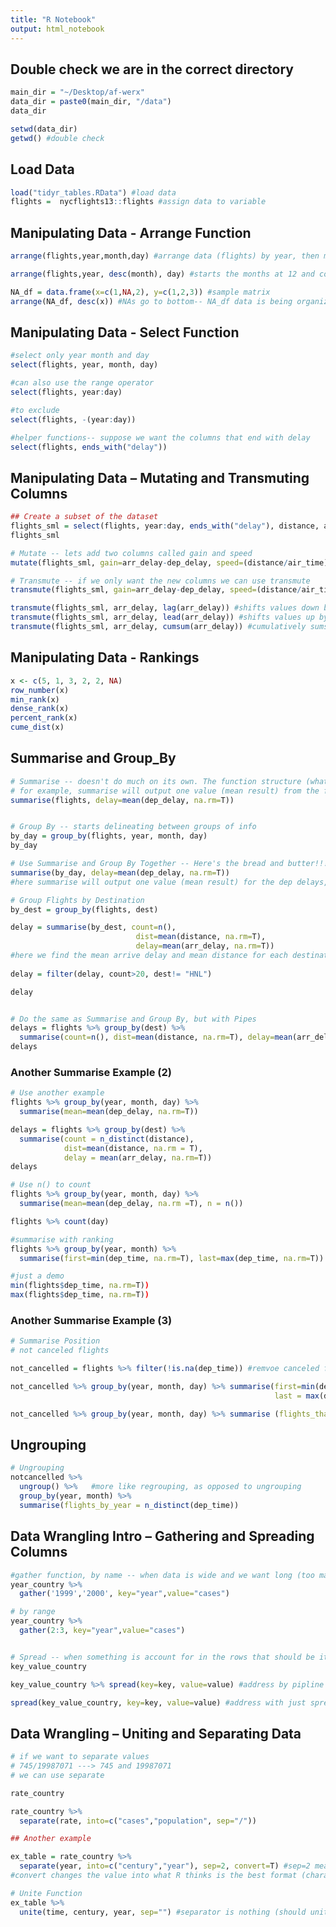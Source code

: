 ```yaml
---
title: "R Notebook"
output: html_notebook
---
```


## Double check we are in the correct directory

```r
main_dir = "~/Desktop/af-werx"
data_dir = paste0(main_dir, "/data")
data_dir

setwd(data_dir)
getwd() #double check
```

## Load Data 
```r
load("tidyr_tables.RData") #load data
flights =  nycflights13::flights #assign data to variable

```

## Manipulating Data - Arrange Function
```r
arrange(flights,year,month,day) #arrange data (flights) by year, then month, then day (all start at 1)

arrange(flights,year, desc(month), day) #starts the months at 12 and counts down to 1 

NA_df = data.frame(x=c(1,NA,2), y=c(1,2,3)) #sample matrix
arrange(NA_df, desc(x)) #NAs go to bottom-- NA_df data is being organized according to x, in descending order

```

## Manipulating Data - Select Function
```r
#select only year month and day
select(flights, year, month, day)

#can also use the range operator 
select(flights, year:day)

#to exclude
select(flights, -(year:day))

#helper functions-- suppose we want the columns that end with delay
select(flights, ends_with("delay"))
```

## Manipulating Data -- Mutating and Transmuting Columns
```r

## Create a subset of the dataset
flights_sml = select(flights, year:day, ends_with("delay"), distance, air_time)
flights_sml

# Mutate -- lets add two columns called gain and speed
mutate(flights_sml, gain=arr_delay-dep_delay, speed=(distance/air_time)*60)

# Transmute -- if we only want the new columns we can use transmute
transmute(flights_sml, gain=arr_delay-dep_delay, speed=(distance/air_time)*60)

transmute(flights_sml, arr_delay, lag(arr_delay)) #shifts values down by one row
transmute(flights_sml, arr_delay, lead(arr_delay)) #shifts values up by one row
transmute(flights_sml, arr_delay, cumsum(arr_delay)) #cumulatively sums all values

```

## Manipulating Data - Rankings
```r
x <- c(5, 1, 3, 2, 2, NA)
row_number(x)
min_rank(x)
dense_rank(x)
percent_rank(x)
cume_dist(x)

```

## Summarise and Group_By
```r
# Summarise -- doesn't do much on its own. The function structure (what goes inside the ()) is whats important
# for example, summarise will output one value (mean result) from the flights table, from the dep_delay column
summarise(flights, delay=mean(dep_delay, na.rm=T))


# Group By -- starts delineating between groups of info
by_day = group_by(flights, year, month, day)
by_day

# Use Summarise and Group By Together -- Here's the bread and butter!!! 
summarise(by_day, delay=mean(dep_delay, na.rm=T)) 
#here summarise will output one value (mean result) for the dep delays, per day, per month, per year, from flights table!!! so each day will have its own summarise'd value (result)

# Group Flights by Destination
by_dest = group_by(flights, dest)

delay = summarise(by_dest, count=n(), 
                            dist=mean(distance, na.rm=T),
                            delay=mean(arr_delay, na.rm=T))
#here we find the mean arrive delay and mean distance for each destination! each destination gets its own summarise'd result 
                  
delay = filter(delay, count>20, dest!= "HNL")

delay


# Do the same as Summarise and Group By, but with Pipes
delays = flights %>% group_by(dest) %>% 
  summarise(count=n(), dist=mean(distance, na.rm=T), delay=mean(arr_delay, na.rm=T))
delays
```

### Another Summarise Example (2)
```r
# Use another example
flights %>% group_by(year, month, day) %>% 
  summarise(mean=mean(dep_delay, na.rm=T))

delays = flights %>% group_by(dest) %>% 
  summarise(count = n_distinct(distance), 
            dist=mean(distance, na.rm = T), 
            delay = mean(arr_delay, na.rm=T))
delays

# Use n() to count 
flights %>% group_by(year, month, day) %>% 
  summarise(mean=mean(dep_delay, na.rm =T), n = n())

flights %>% count(day)

#summarise with ranking
flights %>% group_by(year, month) %>% 
  summarise(first=min(dep_time, na.rm=T), last=max(dep_time, na.rm=T))

#just a demo
min(flights$dep_time, na.rm=T))
max(flights$dep_time, na.rm=T))
```
### Another Summarise Example (3)
```r

# Summarise Position
# not canceled flights

not_cancelled = flights %>% filter(!is.na(dep_time)) #remvoe canceled flights, where dep time is NA

not_cancelled %>% group_by(year, month, day) %>% summarise(first=min(dep_time), 
                                                           last = max(dep_time))

not_cancelled %>% group_by(year, month, day) %>% summarise (flights_that_take_off = n_distinct(dep_time)) #not best use of n distinct, but it works

```

## Ungrouping 
```r
# Ungrouping 
notcancelled %>% 
  ungroup() %>%   #more like regrouping, as opposed to ungrouping 
  group_by(year, month) %>% 
  summarise(flights_by_year = n_distinct(dep_time))
```

## Data Wrangling Intro -- Gathering and Spreading Columns
```r
#gather function, by name -- when data is wide and we want long (too many columns that could be used as rows)
year_country %>% 
  gather('1999','2000', key="year",value="cases")

# by range
year_country %>% 
  gather(2:3, key="year",value="cases")


# Spread -- when something is account for in the rows that should be its own variable (column)
key_value_country 

key_value_country %>% spread(key=key, value=value) #address by pipline and spread()

spread(key_value_country, key=key, value=value) #address with just spread()

```

## Data Wrangling -- Uniting and Separating Data
```r

# if we want to separate values
# 745/19987071 ---> 745 and 19987071
# we can use separate

rate_country

rate_country %>% 
  separate(rate, into=c("cases","population", sep="/"))

## Another example

ex_table = rate_country %>% 
  separate(year, into=c("century","year"), sep=2, convert=T) #sep=2 means separate after the second character
#convert changes the value into what R thinks is the best format (character to integer)

# Unite Function
ex_table %>% 
  unite(time, century, year, sep="") #separator is nothing (should unite clean), otherwise underscore is default


```
